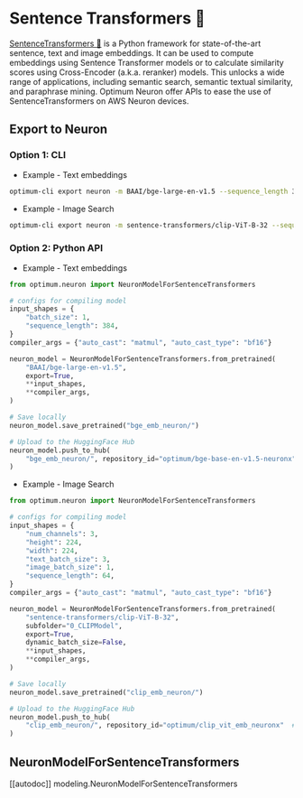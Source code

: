 <!---
Copyright 2025 The HuggingFace Team. All rights reserved.

Licensed under the Apache License, Version 2.0 (the "License");
you may not use this file except in compliance with the License.
You may obtain a copy of the License at

    http://www.apache.org/licenses/LICENSE-2.0

Unless required by applicable law or agreed to in writing, software
distributed under the License is distributed on an "AS IS" BASIS,
WITHOUT WARRANTIES OR CONDITIONS OF ANY KIND, either express or implied.
See the License for the specific language governing permissions and
limitations under the License.
-->

# Sentence Transformers 🤗

[SentenceTransformers 🤗](https://sbert.net/) is a Python framework for state-of-the-art sentence, text and image embeddings. It can be used to compute embeddings using Sentence Transformer models or to calculate similarity scores using Cross-Encoder (a.k.a. reranker) models. This unlocks a wide range of applications, including semantic search, semantic textual similarity, and paraphrase mining. Optimum Neuron offer APIs to ease the use of SentenceTransformers on AWS Neuron devices.

## Export to Neuron

### Option 1: CLI

* Example - Text embeddings

```bash
optimum-cli export neuron -m BAAI/bge-large-en-v1.5 --sequence_length 384 --batch_size 1 --task feature-extraction bge_emb_neuron/
```

* Example - Image Search

```bash
optimum-cli export neuron -m sentence-transformers/clip-ViT-B-32 --sequence_length 64 --text_batch_size 3 --image_batch_size 1 --num_channels 3 --height 224 --width 224 --task feature-extraction --subfolder 0_CLIPModel clip_emb_neuron/
```

### Option 2: Python API

* Example - Text embeddings

```python
from optimum.neuron import NeuronModelForSentenceTransformers

# configs for compiling model
input_shapes = {
    "batch_size": 1,
    "sequence_length": 384,
}
compiler_args = {"auto_cast": "matmul", "auto_cast_type": "bf16"}

neuron_model = NeuronModelForSentenceTransformers.from_pretrained(
    "BAAI/bge-large-en-v1.5",
    export=True,
    **input_shapes,
    **compiler_args,
)

# Save locally
neuron_model.save_pretrained("bge_emb_neuron/")

# Upload to the HuggingFace Hub
neuron_model.push_to_hub(
    "bge_emb_neuron/", repository_id="optimum/bge-base-en-v1.5-neuronx"  # Replace with your HF Hub repo id
)

```

* Example - Image Search

```python
from optimum.neuron import NeuronModelForSentenceTransformers

# configs for compiling model
input_shapes = {
    "num_channels": 3,
    "height": 224,
    "width": 224,
    "text_batch_size": 3,
    "image_batch_size": 1,
    "sequence_length": 64,
}
compiler_args = {"auto_cast": "matmul", "auto_cast_type": "bf16"}

neuron_model = NeuronModelForSentenceTransformers.from_pretrained(
    "sentence-transformers/clip-ViT-B-32",
    subfolder="0_CLIPModel",
    export=True,
    dynamic_batch_size=False,
    **input_shapes,
    **compiler_args,
)

# Save locally
neuron_model.save_pretrained("clip_emb_neuron/")

# Upload to the HuggingFace Hub
neuron_model.push_to_hub(
    "clip_emb_neuron/", repository_id="optimum/clip_vit_emb_neuronx"  # Replace with your HF Hub repo id
)
```

## NeuronModelForSentenceTransformers

[[autodoc]] modeling.NeuronModelForSentenceTransformers
